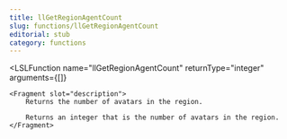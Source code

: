 ```yaml
---
title: llGetRegionAgentCount
slug: functions/llGetRegionAgentCount
editorial: stub
category: functions
---
```


<LSLFunction
	name="llGetRegionAgentCount"
	returnType="integer"
	arguments={[]}
>
	<Fragment slot="description">
		Returns the number of avatars in the region.
		
		Returns an integer that is the number of avatars in the region.
	</Fragment>
</LSLFunction>
